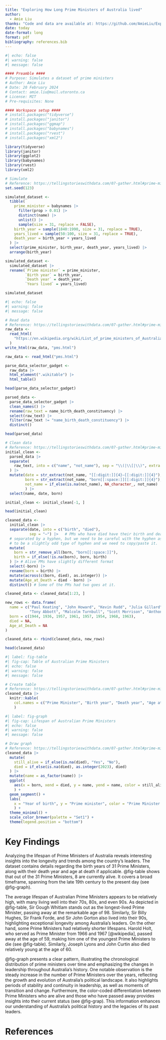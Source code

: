 ```yaml
---
title: "Exploring How Long Prime Ministers of Australia lived"
author: 
  - Amie Liu
thanks: "Code and data are available at: https://github.com/AmieLiu/Exploring-How-Long-Prime-Ministers-of-Australia-lived.git"
date: today
date-format: long
format: pdf
bibliography: references.bib
---
```


```r
#| echo: false
#| warning: false
#| message: false

#### Preamble ####
# Purpose: Simulates a dataset of prime ministers
# Author: Amie Liu
# Date: 20 February 2024
# Contact: amie.liu@mail.utoronto.ca
# License: MIT
# Pre-requisites: None

#### Workspace setup ####
# install.packages("tidyverse")
# install.packages("janitor")
# install.packages("ggmap")
# install.packages("babynames")
# install.packages("rvest")
# install.packages("xml2")

library(tidyverse)
library(janitor)
library(ggplot2)
library(babynames)
library(rvest)
library(xml2)

# Simulate
# Reference: https://tellingstorieswithdata.com/07-gather.html#prime-ministers-of-the-united-kingdom
set.seed(123)

simulated_dataset <-
  tibble(
    prime_minister = babynames |>
      filter(prop > 0.01) |>
      distinct(name) |>
      unlist() |>
      sample(size = 31, replace = FALSE),
    birth_year = sample(1840:1990, size = 31, replace = TRUE),
    years_lived = sample(50:100, size = 31, replace = TRUE),
    death_year = birth_year + years_lived
  ) |>
  select(prime_minister, birth_year, death_year, years_lived) |>
  arrange(birth_year)

simulated_dataset <- 
  simulated_dataset |>
  rename(`Prime minister` = prime_minister,
         `Birth year` = birth_year,
         `Death year` = death_year,
         `Years lived` = years_lived)

simulated_dataset
```

```r
#| echo: false
#| warning: false
#| message: false

# Read data
# Reference: https://tellingstorieswithdata.com/07-gather.html#prime-ministers-of-the-united-kingdom
raw_data <-
  read_html(
    "https://en.wikipedia.org/wiki/List_of_prime_ministers_of_Australia"
  )
write_html(raw_data, "pms.html")

raw_data <- read_html("pms.html")

parse_data_selector_gadget <-
  raw_data |>
  html_element(".wikitable") |>
  html_table()

head(parse_data_selector_gadget)

parsed_data <-
  parse_data_selector_gadget |> 
  clean_names() |> 
  rename(raw_text = name_birth_death_constituency) |> 
  select(raw_text) |> 
  filter(raw_text != "name_birth_death_constituency") |> 
  distinct() 

head(parsed_data)

# Clean data
# Reference: https://tellingstorieswithdata.com/07-gather.html#prime-ministers-of-the-united-kingdom
initial_clean <-
  parsed_data |>
  separate(
    raw_text, into = c("name", "not_name"), sep = "\\(|\\[|\\)", extra = "merge"
  ) |> 
  mutate(date = str_extract(not_name, "[[:digit:]]{4}–[[:digit:]]{4}"),
         born = str_extract(not_name, "born[[:space:]][[:digit:]]{4}"),
         not_name = if_else(is.na(not_name), NA_character_, not_name)
         ) |>
  select(name, date, born)

initial_clean <- initial_clean[-1, ]

head(initial_clean)

cleaned_data <-
  initial_clean |>
  separate(date, into = c("birth", "died"), 
           sep = "–") |>   # PMs who have died have their birth and death years 
  # separated by a hyphen, but we need to be careful with the hyphen as it seems 
  # to be a slightly odd type of hyphen and we need to copy/paste it.
  mutate(
    born = str_remove_all(born, "born[[:space:]]"),
    birth = if_else(!is.na(born), born, birth)
  ) |> # Alive PMs have slightly different format
  select(-born) |>
  rename(born = birth) |> 
  mutate(across(c(born, died), as.integer)) |> 
  mutate(Age_at_Death = died - born) |> 
  distinct() # Some of the PMs had two goes at it.

cleaned_data <- cleaned_data[1:23, ]

new_rows <- data.frame(
  name = c("Paul Keating", "John Howard", "Kevin Rudd", "Julia Gillard", 
           "Tony Abbott", "Malcolm Turnbull", "Scott Morrison", "Anthony Albanese"),
  born = c(1944, 1936, 1957, 1961, 1957, 1954, 1968, 1963),
  died = NA,
  Age_at_Death = NA
)

cleaned_data <- rbind(cleaned_data, new_rows)

head(cleaned_data)
```

```r
#| label: fig-table
#| fig-cap: Table of Australian Prime Ministers
#| echo: false
#| warning: false
#| message: false

# Create table
# Reference: https://tellingstorieswithdata.com/07-gather.html#prime-ministers-of-the-united-kingdom
cleaned_data |>
  knitr::kable(
    col.names = c("Prime Minister", "Birth year", "Death year", "Age at death")
    )
```

```r
#| label: fig-graph
#| fig-cap: Lifespan of Australian Prime Ministers
#| echo: false
#| warning: false
#| message: false

# Draw graph
# Reference: https://tellingstorieswithdata.com/07-gather.html#prime-ministers-of-the-united-kingdom
cleaned_data |>
  mutate(
    still_alive = if_else(is.na(died), "Yes", "No"),
    died = if_else(is.na(died), as.integer(2023), died)
  ) |>
  mutate(name = as_factor(name)) |>
  ggplot(
    aes(x = born, xend = died, y = name, yend = name, color = still_alive)
    ) +
  geom_segment() +
  labs(
    x = "Year of birth", y = "Prime minister", color = "Prime Minister is currently alive"
    ) +
  theme_minimal() +
  scale_color_brewer(palette = "Set1") +
  theme(legend.position = "bottom")
```

# Key Findings

Analyzing the lifespan of Prime Ministers of Australia reveals interesting insights into the longevity and trends among the country's leaders. The dataset contains details regarding the birth years of 31 Prime Ministers, along with their death year and age at death if applicable. @fig-table shows that out of the 31 Prime Ministers, 8 are currently alive. It covers a broad timeframe, spanning from the late 19th century to the present day (see @fig-graph). 

The average lifespan of Australian Prime Ministers appears to be relatively high, with many living well into their 70s, 80s, and even 90s. As depicted in @fig-table, Sir Gough Whitlam stands out as the longest-lived Prime Minister, passing away at the remarkable age of 98. Similarly, Sir Billy Hughes, Sir Frank Forde, and  Sir John Gorton also lived into their 90s, highlighting exceptional longevity among Australia's leaders. 
On the other hand, some Prime Ministers had relatively shorter lifespans. Harold Holt, who served as Prime Minister from 1966 and 1967 [@wikipedia], passed away at the age of 59, making him one of the youngest Prime Ministers to die (see @fig-table). Similarly, Joseph Lyons and John Curtin also died relatively young at the age of 60.

@fig-graph presents a clear pattern, illustrating the chronological distribution of prime ministers over time and emphasizing the changes in leadership throughout Australia's history. One notable observation is the steady increase in the number of Prime Ministers over the years, reflecting the growth and evolution of Australia's political landscape. It also highlights periods of stability and continuity in leadership, as well as moments of transition and change. Furthermore, the color-coded differentiation between Prime Ministers who are alive and those who have passed away provides insights into their current status (see @fig-grap). This information enhances our understanding of Australia's political history and the legacies of its past leaders.


\newpage


# References
